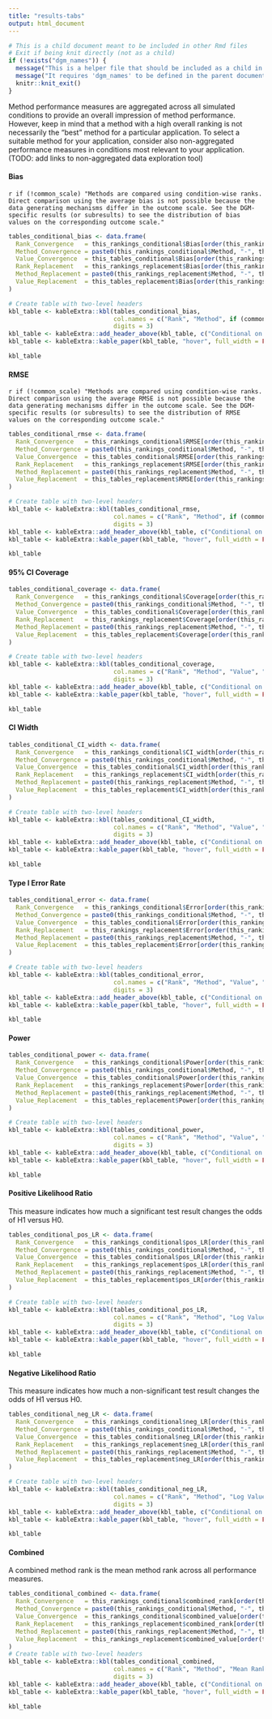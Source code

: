 ```yaml
---
title: "results-tabs"
output: html_document
---
```


```r
# This is a child document meant to be included in other Rmd files
# Exit if being knit directly (not as a child)
if (!exists("dgm_names")) {
  message("This is a helper file that should be included as a child in other Rmd documents.")
  message("It requires 'dgm_names' to be defined in the parent document.")
  knitr::knit_exit()
}
```

Method performance measures are aggregated across all simulated conditions to provide an overall impression of method performance. However, keep in mind that a method with a high overall ranking is not necessarily the "best" method for a particular application. To select a suitable method for your application, consider also non-aggregated performance measures in conditions most relevant to your application. (TODO: add links to non-aggregated data exploration tool)

#### Bias

`r if (!common_scale) "Methods are compared using condition-wise ranks. Direct comparison using the average bias is not possible because the data generating mechanisms differ in the outcome scale. See the DGM-specific results (or subresults) to see the distribution of bias values on the corresponding outcome scale."`

```r
tables_conditional_bias <- data.frame(
  Rank_Convergence   = this_rankings_conditional$Bias[order(this_rankings_conditional$Bias)],
  Method_Convergence = paste0(this_rankings_conditional$Method, "-", this_rankings_conditional$Setting)[order(this_rankings_conditional$Bias)],
  Value_Convergence  = this_tables_conditional$Bias[order(this_rankings_conditional$Bias)],
  Rank_Replacement   = this_rankings_replacement$Bias[order(this_rankings_replacement$Bias)],
  Method_Replacement = paste0(this_rankings_replacement$Method, "-", this_rankings_replacement$Setting)[order(this_rankings_replacement$Bias)],
  Value_Replacement  = this_tables_replacement$Bias[order(this_rankings_replacement$Bias)]
)

# Create table with two-level headers
kbl_table <- kableExtra::kbl(tables_conditional_bias, 
                             col.names = c("Rank", "Method", if (common_scale) "Value" else "Mean Rank", "Rank", "Method", if (common_scale) "Value" else "Mean Rank"),
                             digits = 3)
kbl_table <- kableExtra::add_header_above(kbl_table, c("Conditional on Convergence" = 3, "Replacement if Non-Convergence" = 3))
kbl_table <- kableExtra::kable_paper(kbl_table, "hover", full_width = FALSE)

kbl_table
```

#### RMSE

`r if (!common_scale) "Methods are compared using condition-wise ranks. Direct comparison using the average RMSE is not possible because the data generating mechanisms differ in the outcome scale. See the DGM-specific results (or subresults) to see the distribution of RMSE values on the corresponding outcome scale."`

```r
tables_conditional_rmse <- data.frame(
  Rank_Convergence   = this_rankings_conditional$RMSE[order(this_rankings_conditional$RMSE)],
  Method_Convergence = paste0(this_rankings_conditional$Method, "-", this_rankings_conditional$Setting)[order(this_rankings_conditional$RMSE)],
  Value_Convergence  = this_tables_conditional$RMSE[order(this_rankings_conditional$RMSE)],
  Rank_Replacement   = this_rankings_replacement$RMSE[order(this_rankings_replacement$RMSE)],
  Method_Replacement = paste0(this_rankings_replacement$Method, "-", this_rankings_replacement$Setting)[order(this_rankings_replacement$RMSE)],
  Value_Replacement  = this_tables_replacement$RMSE[order(this_rankings_replacement$RMSE)]
)

# Create table with two-level headers
kbl_table <- kableExtra::kbl(tables_conditional_rmse, 
                             col.names = c("Rank", "Method", if (common_scale) "Value" else "Mean Rank", "Rank", "Method", if (common_scale) "Value" else "Mean Rank"),
                             digits = 3)
kbl_table <- kableExtra::add_header_above(kbl_table, c("Conditional on Convergence" = 3, "Replacement if Non-Convergence" = 3))
kbl_table <- kableExtra::kable_paper(kbl_table, "hover", full_width = FALSE)

kbl_table
```

#### 95% CI Coverage

```r
tables_conditional_coverage <- data.frame(
  Rank_Convergence   = this_rankings_conditional$Coverage[order(this_rankings_conditional$Coverage)],
  Method_Convergence = paste0(this_rankings_conditional$Method, "-", this_rankings_conditional$Setting)[order(this_rankings_conditional$Coverage)],
  Value_Convergence  = this_tables_conditional$Coverage[order(this_rankings_conditional$Coverage)],
  Rank_Replacement   = this_rankings_replacement$Coverage[order(this_rankings_replacement$Coverage)],
  Method_Replacement = paste0(this_rankings_replacement$Method, "-", this_rankings_replacement$Setting)[order(this_rankings_replacement$Coverage)],
  Value_Replacement  = this_tables_replacement$Coverage[order(this_rankings_replacement$Coverage)]
)

# Create table with two-level headers
kbl_table <- kableExtra::kbl(tables_conditional_coverage, 
                             col.names = c("Rank", "Method", "Value", "Rank", "Method", "Value"),
                             digits = 3)
kbl_table <- kableExtra::add_header_above(kbl_table, c("Conditional on Convergence" = 3, "Replacement if Non-Convergence" = 3))
kbl_table <- kableExtra::kable_paper(kbl_table, "hover", full_width = FALSE)

kbl_table
```


#### CI Width

```r
tables_conditional_CI_width <- data.frame(
  Rank_Convergence   = this_rankings_conditional$CI_width[order(this_rankings_conditional$CI_width)],
  Method_Convergence = paste0(this_rankings_conditional$Method, "-", this_rankings_conditional$Setting)[order(this_rankings_conditional$CI_width)],
  Value_Convergence  = this_tables_conditional$CI_width[order(this_rankings_conditional$CI_width)],
  Rank_Replacement   = this_rankings_replacement$CI_width[order(this_rankings_replacement$CI_width)],
  Method_Replacement = paste0(this_rankings_replacement$Method, "-", this_rankings_replacement$Setting)[order(this_rankings_replacement$CI_width)],
  Value_Replacement  = this_tables_replacement$CI_width[order(this_rankings_replacement$CI_width)]
)

# Create table with two-level headers
kbl_table <- kableExtra::kbl(tables_conditional_CI_width, 
                             col.names = c("Rank", "Method", "Value", "Rank", "Method", "Value"),
                             digits = 3)
kbl_table <- kableExtra::add_header_above(kbl_table, c("Conditional on Convergence" = 3, "Replacement if Non-Convergence" = 3))
kbl_table <- kableExtra::kable_paper(kbl_table, "hover", full_width = FALSE)

kbl_table
```


#### Type I Error Rate

```r
tables_conditional_error <- data.frame(
  Rank_Convergence   = this_rankings_conditional$Error[order(this_rankings_conditional$Error)],
  Method_Convergence = paste0(this_rankings_conditional$Method, "-", this_rankings_conditional$Setting)[order(this_rankings_conditional$Error)],
  Value_Convergence  = this_tables_conditional$Error[order(this_rankings_conditional$Error)],
  Rank_Replacement   = this_rankings_replacement$Error[order(this_rankings_replacement$Error)],
  Method_Replacement = paste0(this_rankings_replacement$Method, "-", this_rankings_replacement$Setting)[order(this_rankings_replacement$Error)],
  Value_Replacement  = this_tables_replacement$Error[order(this_rankings_replacement$Error)]
)

# Create table with two-level headers
kbl_table <- kableExtra::kbl(tables_conditional_error, 
                             col.names = c("Rank", "Method", "Value", "Rank", "Method", "Value"),
                             digits = 3)
kbl_table <- kableExtra::add_header_above(kbl_table, c("Conditional on Convergence" = 3, "Replacement if Non-Convergence" = 3))
kbl_table <- kableExtra::kable_paper(kbl_table, "hover", full_width = FALSE)

kbl_table
```

#### Power

```r
tables_conditional_power <- data.frame(
  Rank_Convergence   = this_rankings_conditional$Power[order(this_rankings_conditional$Power)],
  Method_Convergence = paste0(this_rankings_conditional$Method, "-", this_rankings_conditional$Setting)[order(this_rankings_conditional$Power)],
  Value_Convergence  = this_tables_conditional$Power[order(this_rankings_conditional$Power)],
  Rank_Replacement   = this_rankings_replacement$Power[order(this_rankings_replacement$Power)],
  Method_Replacement = paste0(this_rankings_replacement$Method, "-", this_rankings_replacement$Setting)[order(this_rankings_replacement$Power)],
  Value_Replacement  = this_tables_replacement$Power[order(this_rankings_replacement$Power)]
)

# Create table with two-level headers
kbl_table <- kableExtra::kbl(tables_conditional_power, 
                             col.names = c("Rank", "Method", "Value", "Rank", "Method", "Value"),
                             digits = 3)
kbl_table <- kableExtra::add_header_above(kbl_table, c("Conditional on Convergence" = 3, "Replacement if Non-Convergence" = 3))
kbl_table <- kableExtra::kable_paper(kbl_table, "hover", full_width = FALSE)

kbl_table
```


#### Positive Likelihood Ratio

This measure indicates how much a significant test result changes the odds of H1 versus H0.

```r
tables_conditional_pos_LR <- data.frame(
  Rank_Convergence   = this_rankings_conditional$pos_LR[order(this_rankings_conditional$pos_LR)],
  Method_Convergence = paste0(this_rankings_conditional$Method, "-", this_rankings_conditional$Setting)[order(this_rankings_conditional$pos_LR)],
  Value_Convergence  = this_tables_conditional$pos_LR[order(this_rankings_conditional$pos_LR)],
  Rank_Replacement   = this_rankings_replacement$pos_LR[order(this_rankings_replacement$pos_LR)],
  Method_Replacement = paste0(this_rankings_replacement$Method, "-", this_rankings_replacement$Setting)[order(this_rankings_replacement$pos_LR)],
  Value_Replacement  = this_tables_replacement$pos_LR[order(this_rankings_replacement$pos_LR)]
)

# Create table with two-level headers
kbl_table <- kableExtra::kbl(tables_conditional_pos_LR, 
                             col.names = c("Rank", "Method", "Log Value", "Rank", "Method", "Log Value"),
                             digits = 3)
kbl_table <- kableExtra::add_header_above(kbl_table, c("Conditional on Convergence" = 3, "Replacement if Non-Convergence" = 3))
kbl_table <- kableExtra::kable_paper(kbl_table, "hover", full_width = FALSE)

kbl_table
```


#### Negative Likelihood Ratio

This measure indicates how much a non-significant test result changes the odds of H1 versus H0.


```r
tables_conditional_neg_LR <- data.frame(
  Rank_Convergence   = this_rankings_conditional$neg_LR[order(this_rankings_conditional$neg_LR)],
  Method_Convergence = paste0(this_rankings_conditional$Method, "-", this_rankings_conditional$Setting)[order(this_rankings_conditional$neg_LR)],
  Value_Convergence  = this_tables_conditional$neg_LR[order(this_rankings_conditional$neg_LR)],
  Rank_Replacement   = this_rankings_replacement$neg_LR[order(this_rankings_replacement$neg_LR)],
  Method_Replacement = paste0(this_rankings_replacement$Method, "-", this_rankings_replacement$Setting)[order(this_rankings_replacement$neg_LR)],
  Value_Replacement  = this_tables_replacement$neg_LR[order(this_rankings_replacement$neg_LR)]
)

# Create table with two-level headers
kbl_table <- kableExtra::kbl(tables_conditional_neg_LR, 
                             col.names = c("Rank", "Method", "Log Value", "Rank", "Method", "Log Value"),
                             digits = 3)
kbl_table <- kableExtra::add_header_above(kbl_table, c("Conditional on Convergence" = 3, "Replacement if Non-Convergence" = 3))
kbl_table <- kableExtra::kable_paper(kbl_table, "hover", full_width = FALSE)

kbl_table
```

#### Combined

A combined method rank is the mean method rank across all performance measures.  

```r
tables_conditional_combined <- data.frame(
  Rank_Convergence   = this_rankings_conditional$combined_rank[order(this_rankings_conditional$combined_rank)],
  Method_Convergence = paste0(this_rankings_conditional$Method, "-", this_rankings_conditional$Setting)[order(this_rankings_conditional$combined_rank)],
  Value_Convergence  = this_rankings_conditional$combined_value[order(this_rankings_conditional$combined_rank)],
  Rank_Replacement   = this_rankings_replacement$combined_rank[order(this_rankings_replacement$combined_rank)],
  Method_Replacement = paste0(this_rankings_replacement$Method, "-", this_rankings_replacement$Setting)[order(this_rankings_replacement$combined_rank)],
  Value_Replacement  = this_rankings_replacement$combined_value[order(this_rankings_replacement$combined_rank)]
)
# Create table with two-level headers
kbl_table <- kableExtra::kbl(tables_conditional_combined, 
                             col.names = c("Rank", "Method", "Mean Rank", "Rank", "Method", "Mean Rank"),
                             digits = 3)
kbl_table <- kableExtra::add_header_above(kbl_table, c("Conditional on Convergence" = 3, "Replacement if Non-Convergence" = 3))
kbl_table <- kableExtra::kable_paper(kbl_table, "hover", full_width = FALSE)

kbl_table
```
